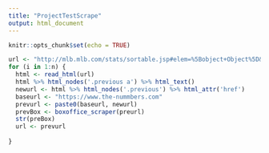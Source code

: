 ```yaml
---
title: "ProjectTestScrape"
output: html_document
---
```


```r
knitr::opts_chunk$set(echo = TRUE)
```


```r
url <- "http://mlb.mlb.com/stats/sortable.jsp#elem=%5Bobject+Object%5D&tab_level=child&click_text=Sortable+Player+hitting&game_type='R'&season=2019&season_type=ALL&league_code='MLB'&sectionType=sp&statType=hitting&page=1&ts=1555430006178&split=&playerType=ALL&timeframe=&active_sw='Y'"
for (i in 1:n) {
  html <- read_html(url)
  html %>% html_nodes('.previous a') %>% html_text()
  newurl <- html %>% html_nodes('.previous') %>% html_attr('href')
  baseurl <- "https://www.the-nummbers.com"
  prevurl <- paste0(baseurl, newurl)
  prevBox <- boxoffice_scraper(preurl)
  str(preBox)
  url <- prevurl
  
}



```